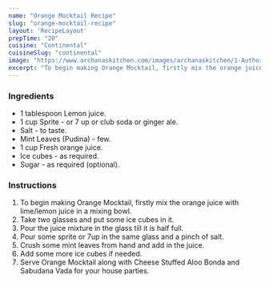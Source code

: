 ---
name: "Orange Mocktail Recipe"
slug: "orange-mocktail-recipe"
layout: 'RecipeLayout'
prepTime: "20"
cuisine: "Continental"
cuisineSlug: "continental"
image: "https://www.archanaskitchen.com/images/archanaskitchen/1-Author/Rupal_Patel/Orange_Mocktail.jpg"
excerpt: "To begin making Orange Mocktail, firstly mix the orange juice with limelemon juice in a mixing bowl"
---

### Ingredients

- 1 tablespoon Lemon juice.
- 1 cup Sprite - or 7 up or club soda or ginger ale.
- Salt - to taste.
- Mint Leaves (Pudina) - few.
- 1 cup Fresh orange juice.
- Ice cubes - as required.
- Sugar - as required (optional).

### Instructions

1. To begin making Orange Mocktail, firstly mix the orange juice with lime/lemon juice in a mixing bowl.
1. Take two glasses and put some ice cubes in it.
1. Pour the juice mixture in the glass till it is half full.
1. Pour some sprite or 7up in the same glass and a pinch of salt.
1. Crush some mint leaves from hand and add in the juice.
1. Add some more ice cubes if needed.
1. Serve Orange Mocktail along with Cheese Stuffed Aloo Bonda and Sabudana Vada for your house parties.
